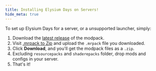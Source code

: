 ```yaml
---
title: Installing Elysium Days on Servers!
hide_meta: true
---
```


To set up Elysium Days for a server, or a unsupported launcher, simply:

1. Download the [latest release](https://modrinth.com/modpack/elysium-days/versions) of the modpack.
2. Visit [.mrpack to Zip](https://jamie.codeberg.page/mrpack-to-zip/@master/) and upload the `.mrpack` file you downloaded.
3. Click **Download**, and you'll get the modpack files as a `.zip`.
4. Excluding `resourcepacks` and `shaderepacks` folder, drop mods and configs in your server.
5. That's it!

